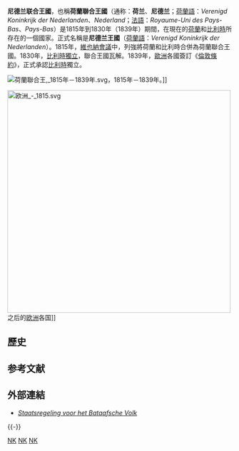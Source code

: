 {{unreferenced|time=2010-07-24T22:53:49+00:00}}
{{Expand language|1=fr|2=en|3=nl|time=2022}}

{{Infobox Former Country
|native_name = ''Koninkrijk der Nederlanden'' <br /> ''Royaume des Belgiques''
|conventional_long_name = 尼德蘭王國
|common_name = 荷蘭聯合王國
|continent   = [[歐洲|歐洲]]
|country     = [[尼德蘭|尼德蘭]]
|era         = 近代（19世紀）
|government_type    = 君主立憲
|event_start = 維也納會議
|year_start  = 1815年
|date_start  = 3月16日
|event_end   = [[1839年倫敦條約|倫敦條約]]
|year_end    = 1839年
|date_end    = 4月19日
|p1          = 联合尼德兰主权公国
|flag_p1     = Flag of the Netherlands.svg
|s1          = 荷蘭
|flag_s1     = Flag of the Netherlands.svg
|s2          = 林堡公國 (1839年-1867年)|林堡公國
|flag_s2     = Duchylimburg.png
|s3          = 比利時
|flag_s3     = Flag of Belgium.svg
|s4          = 盧森堡
|flag_s4     = Lesser_coat_of_arms_of_the_Grand_Dukes_of_Luxembourg_prior_to_2000.svg
|s5          = 莫雷斯內特|中立莫雷斯內特
|flag_s5     = Flag_of_Moresnet.svg
|image_flag  = Flag of the Netherlands.svg
|image_coat  = Royal coat of arms of the Netherlands (1815-1907).svg
|image_map   = Map-Europe 1815-Netherlands.svg
|image_map_caption  = 荷蘭聯合王國 (1815)
|capital          = [[海牙|海牙]]和[[布魯塞爾|布魯塞爾]]
|common_languages = [[荷蘭語|荷蘭語]]和[[法語|法語]]
|currency         = 荷蘭盾
|leader1      = [[威廉一世_(荷蘭)|威廉一世]]
|title_leader = 國王
|footnotes   = 
}}
{{History of the Low Countries}}
{{荷蘭歷史}}
'''尼德兰联合王國'''，也稱'''荷蘭聯合王國'''（通称：'''荷兰'''、'''尼德兰'''；[[荷蘭語|荷蘭語]]：''Verenigd Koninkrijk der Nederlanden''、''Nederland''；[[法語|法語]]：''Royaume-Uni des Pays-Bas''、''Pays-Bas''）是1815年到1830年（1839年）期間，在現在的[[荷蘭|荷蘭]]和[[比利時|比利時]]所存在的一個國家。正式名稱是'''尼德兰王國'''（[[荷蘭語|荷蘭語]]：''Verenigd Koninkrijk der Nederlanden''）。1815年，[[維也納會議|維也納會議]]中，列強將荷蘭和比利時合併為荷蘭聯合王國。1830年，[[比利時獨立|比利時獨立]]，聯合王國瓦解。1839年，[[歐洲|歐洲]]各國簽訂《[[1839年倫敦條約|倫敦條約]]》，正式承認[[比利時|比利時]]獨立。

[[File:荷蘭聯合王,_1815年－1839年.svg|right]]，1815年－1839年。]]

[[File:欧洲_-_1815.svg|500px]]之后的[[欧洲|欧洲]]各国]]

==歷史==
{{main|荷蘭歷史}}

== 参考文献 ==
{{Reflist}}

==外部連結==
* [http://home.wxs.nl/~vera0000/staatsreg1.html ''Staatsregeling voor het Bataafsche Volk''] {{Wayback|url=http://home.wxs.nl/~vera0000/staatsreg1.html |date=20160303193719 }} {{nl icon}}

{{-}}
{{荷兰主题}}

{{Authority control}}

[[Category:西欧历史上的王国|NK]]
[[Category:荷兰历史政权|NK]]
[[Category:比利时历史政权|NK]]